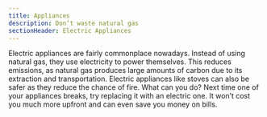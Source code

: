 ```yaml
---
title: Appliances
description: Don’t waste natural gas
sectionHeader: Electric Appliances
---
```


Electric appliances are fairly commonplace nowadays.
Instead of using natural gas, they use electricity to power themselves.
This reduces emissions, as natural gas produces large amounts of carbon due to its extraction and transportation.
Electric appliances like stoves can also be safer as they reduce the chance of fire.
What can you do?
Next time one of your appliances breaks, try replacing it with an electric one.
It won’t cost you much more upfront and can even save you money on bills.
